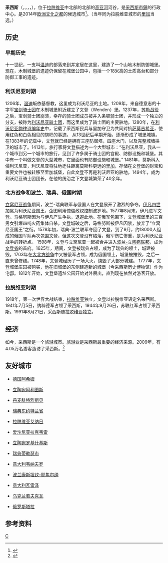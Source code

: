 {{Infobox Settlement
| name = 采西斯
| native_name = Cēsis
| native_name_lang = lv
| image_skyline = 
| imagesize = 
| image_caption = 
| image_flag = Cesu Karogs.png
| flag_size = 145px
| image_shield = Cesis gerb.png
| shield_size = 75px
| pushpin_map = Latvia
| pushpin_label_position = bottom
| subdivision_type = 国家
| subdivision_name = {{LAT}}
| subdivision_type1 = [[拉脫維亞行政區劃|市镇]]
| subdivision_name1 = [[采西斯市鎮|采西斯市鎮]]
| elevation_m = 
| elevation_ft = 
| area_total_km2 = 19.27
| population_as_of = 2021年
| population_total = 14815
| population_density_km2 = auto
| timezone = [[EET|EET]]
| utc_offset = +2
| timezone_DST = [[EEST|EEST]]
| utc_offset_DST = +3
| website =  
}}
'''采西斯'''（{{lang-lv|Cēsis}}，{{lang-de|Wenden}}，{{lang-liv|Venden}}，{{lang-et|Võnnu}}，{{lang-pl|Kieś}}），位于[[拉脱维亚|拉脱维亚]]中北部的{{link-en|维泽梅高地|Vidzeme Upland}}北部的[[高亚河|高亚河]]河谷，是[[采西斯市鎮|采西斯市鎮]]的行政中心。是2014年[[欧洲文化之都|欧洲文化之都]]的候选城市<ref>{{Cite web |url=http://www.cesis2014.lv/ |title=Cēsis - the candidate city of European Capital of Culture 2014 |accessdate=2020-09-20 |archive-date=2011-07-22 |archive-url=https://archive.today/20110722161904/http://www.cesis2014.lv/ |dead-url=yes }}</ref>。（当年同为拉脱维亚城市的[[里加|里加]]当选。）

==历史==
===早期历史===
十一世纪，一支叫[[温迪|温迪]]的部落来到并定居在这里，建造了一个山地木制防御城堡。现在，木制城堡的遗迹仍保留在城堡公园中，包括一个18米高的土质高台和部分防御工事的遗迹。
===利沃尼亚时期===
1206年，[[温迪|温迪]]皈依基督教，这里成为利沃尼亚的土地。1209年，来自德意志的十字军[[宝剑骑士团|宝剑骑士团]]在木制城堡附近建立了文登（Wenden）堡。1237年，[[苏勒战役|苏勒战役]]之后，宝剑骑士团崩溃，幸存的骑士团成员被并入条顿骑士团，并形成一个独立的分支，被称为[[利沃尼亚骑士团|利沃尼亚骑士团]]，而这里成为了骑士团的主要驻地。1280年，在[[利沃尼亚韵律诗编年史|利沃尼亚韵律诗编年史]]中，记载了采西斯民兵与里加守卫为共同对抗[[萨莫吉希亚|萨莫吉希亚]]，使用红色和白色相见的旗帜的事迹。
从13世纪后半期开始，逐渐形成了城堡城镇。在1383年的记载中，文登就已经是拥有三座防御塔，四座大门，以及完整城墙拱卫的城市了。1413年，旅行家{{link-en|Guillebert de Lannoy|Guillebert de Lannoy}}将文登描述为一个大型城市：“在利沃尼亚，我从一个城市到另一个城市的旅行，见到了许多属于骑士团的宫殿、防御设施和城堡。其中有一个叫做文登的大型城市，它里面也有防御设施和城堡。”
1481年，莫斯科入侵利沃尼亚，利沃尼亚将驻地迁往距离莫斯科更远的[[里加|里加]]，存储在文登堡的财宝和重要文件也被转移至里加城堡，自此文登不再是利沃尼亚的驻地。1494年，{{link-en|沃尔特·冯· 普利登堡|Wolter von Plettenberg}}成为利沃尼亚骑士团团长，在他的统治之下文登城繁荣了40余年。

===北方战争和波兰、瑞典、俄国时期===
[[立窝尼亚战争|立窝尼亚战争]]期间，波兰-瑞典联军与俄国人在文登展开了激烈的争夺。[[伊凡四世|伊凡四世]]加冕{{link-en|马格努斯公爵|Magnus, Duke of Holstein}}为利沃尼亚国王，企图利用傀儡政权控制波罗地。1577年8月末，伊凡进军文登。马格努斯因为与伊凡产生争执，退避此地。在俄军包围下，文登城堡里的三百男女引爆四吨火药集体自杀。文登城破之后，马格努斯被伊凡囚禁，放弃了“立窝尼亚国王”之衔。1578年初，瑞典-波兰联军夺回了文登，到了9月，约18000人组成的俄国军队再次包围文登，但这次文登没有陷落，俄军伤亡惨重，是为利沃尼亚战争的转折点。
1598年，文登与立窝尼亚一起被合并进入[[波兰-立陶宛联邦|波兰-立陶宛联邦]]，成为[[文登省|文登省]]的首府。1625年，{{link-en|在瑞典-波兰战争|Polish–Swedish War (1621–25)}}期间，文登被瑞典占领，成为了瑞典的领土，城建被毁。1703年在[[大北方战争|大北方战争]]中又被俄军占领，成为俄国领土，城堡被摧毁，之后一直未曾修缮。1748年，文登城经历了一场大火，烧毁了大部分城建。
1777年，文登城堡庄园被{{link-lv|西弗斯伯爵|Kārlis Eberhards fon Zīverss}}购买，他在旧城堡的东侧建造新的城堡（今采西斯历史博物馆）作为宅邸。1812年开始，文登堡遗址公园开始对外展出，直到现在依然对游客开放。
===拉脱维亚时期===
1918年，第一次世界大战结束，[[拉脱维亚|拉脱维亚]]独立，文登以拉脱维亚语定名采西斯。1941年7月5日，纳粹德军占领了采西斯，1944年9月26日，苏联红军占领了采西斯。1991年8月21日，采西斯随拉脱维亚独立。

==经济==
如今，采西斯是一个旅游城市。旅游业是采西斯最重要的经济来源。2009年，有4.05万名游客造访了采西斯。<ref>{{cite web|url=http://cesis.lv/index.php?p=12|title=采西斯官方网站|language=lv|access-date=2017-09-07|archive-url=https://web.archive.org/web/20050219201151/http://cesis.lv/index.php?p=12|archive-date=2005-02-19|dead-url=yes}}</ref>

==友好城市==
*{{flagicon|Germany}}[[德国|德国]][[阿希姆|阿希姆]]
*{{flagicon|Lithuania}}[[立陶宛|立陶宛]][[阿利图斯|阿利图斯]]
*{{flagicon|Denmark}}[[丹麦|丹麦]][[腓特烈斯贝|腓特烈斯贝]]
*{{flagicon|Sweden}}[[瑞典|瑞典]][[东约特兰省|东约特兰省]]
*{{flagicon|Latvia}}[[拉脱维亚|拉脱维亚]][[艾纳日|艾纳日]]
*{{flagicon|Estonia}}[[爱沙尼亚|爱沙尼亚]][[拉克韦雷|拉克韦雷]]
*{{flagicon|Lithuania}}[[立陶宛|立陶宛]][[罗基什基斯|罗基什基斯]]
*{{flagicon|Sweden}}[[瑞典|瑞典]][[蒂勒瑟市|蒂勒瑟市]]
*{{flagicon|Italy}}[[意大利|意大利]][[韦纳夫罗|韦纳夫罗]]
*{{flagicon|Poland}}[[波兰|波兰]][[康斯坦钦-耶焦尔纳|康斯坦钦-耶焦尔纳]]
*{{flagicon|Italy}}[[意大利|意大利]][[瓦雷泽|瓦雷泽]]
*{{flagicon|Ukraine}}[[乌克兰|乌克兰]][[若夫克瓦|若夫克瓦]]
*{{flagicon|Russia}}[[俄罗斯|俄罗斯]][[塔拉_(鄂木斯克州)|塔拉]]

==参考资料==
{{reflist}}

{{Authority control}}

[[Category:拉脱维亚城市|C]]
